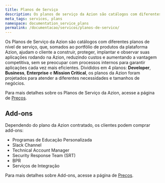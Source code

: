 ```yaml
---
title: Planos de Serviço
description: Os planos de serviço da Azion são catálogos com diferentes planos de nível de serviço, que, somados ao portfólio de produtos da plataforma Azion, ajudam o cliente a construir, proteger, implantar e observar suas aplicações rodando na Azion.
meta_tags: services, plans
namespace: documentation_service_plans
permalink: /documentacao/servicos/planos-de-servico/
---
```


Os Planos de Serviço da Azion são catálogos com diferentes planos de nível de serviço, que, somados ao portfólio de produtos da plataforma Azion, ajudam o cliente a construir, proteger, implantar e observar suas aplicações rodando na Azion, reduzindo custos e aumentando a vantagem competitiva, sem se preocupar com processos internos para garantir aplicações cada vez mais eficientes. Divididos em 4 planos: **Developer**, **Business**, **Enterprise** e **Mission Critical**, os planos da Azion foram projetados para atender a diferentes necessidades e tamanhos de negócios.

Para mais detalhes sobre os Planos de Serviço da Azion, acesse a página de [Preços](https://www.azion.com/pt-br/precos/). 

## Add-ons

Dependendo do plano da Azion contratado, os clientes podem comprar add-ons:

- Programas de Educação Personalizada
- Slack Channel
- Technical Account Manager
- Security Response Team (SRT)
- BPR
- Serviços de Integração

Para mais detalhes sobre Add-ons, acesse a página de [Preços](https://www.azion.com/pt-br/precos/). 
